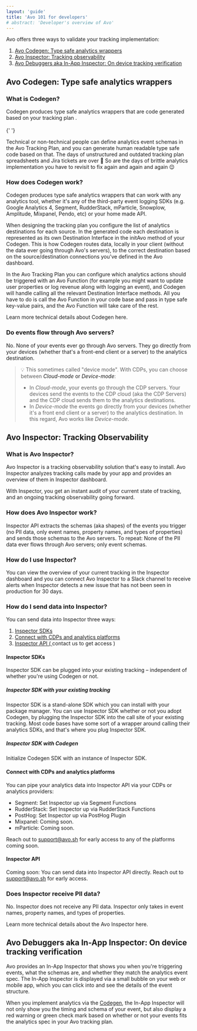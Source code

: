 ```yaml
---
layout: 'guide'
title: 'Avo 101 for developers'
# abstract: 'Developer's overview of Avo'
---
```



Avo offers three ways to validate your tracking implementation:

1.  <a href="#avo-codegen-type-safe-analytics-wrappers">
      Avo Codegen: Type safe analytics wrappers
    </a>
2.  <a href="#avo-inspector-tracking-observability">
      Avo Inspector: Tracking observability
    </a>
3.  <a href="#avo-debuggers-aka-in-app-inspector-on-device-tracking-verification">
      Avo Debuggers aka In-App Inspector: On device tracking verification
    </a>

## Avo Codegen: Type safe analytics wrappers

### What is Codegen?

<Link passHref href="/implementation/avo-codegen-overview">
  <a>Codegen</a>
</Link> produces type safe analytics wrappers that are code generated based on your <Link
  passHref
  href="/workspace"
>
  <a>tracking plan</a>
</Link>
. <br /> <br />{' '}

Technical or non-technical people can define analytics event schemas in the <Link passHref href="/workspace"><a>Avo Tracking Plan</a></Link>,
and you can generate human readable type safe code based on that. The days of unstructured
and outdated tracking plan spreadsheets and Jira tickets are over 🥳 So are the days of brittle
analytics implementation you have to revisit to fix again and again and again 😌

### How does Codegen work?

Codegen produces type safe analytics wrappers that can work with any analytics tool, whether it's any of the third-party event logging SDKs (e.g.
Google Analytics 4, Segment, RudderStack, mParticle, Snowplow, Amplitude, Mixpanel, Pendo,
etc) or your home made API.

When designing the tracking plan you configure the list of analytics destinations for each source. In the generated code each destination is
represented as its own Destination Interface in the initAvo method of your Codegen. This is how Codegen routes data,
locally in your client (without the data ever going through Avo's servers), to the correct destination based on the source/destination connections
you've defined in the Avo dashboard.

In the <Link passHref href="/workspace"><a>Avo Tracking Plan</a></Link> you can configure which analytics <Link passHref href="/workspace/tracking-plan/events#a-nameactionsa-actions"><a>actions</a></Link>
should be triggered with an Avo Function (for example you might want to update user properties or log revenue along with logging an event), and Codegen
will handle calling all the relevant Destination Interface methods. All you have to do is call the Avo Function in your
code base and pass in type safe key-value pairs, and the Avo Function will take care of the rest.

Learn more technical details about <Link passHref href="/implementation/avo-codegen-tech-deep-dive"><a>Codegen here</a></Link>.

### Do events flow through Avo servers?

No. None of your events ever go through Avo servers. They go directly from your devices (whether that's
a front-end client or a server) to the analytics destination.

> 💡 This sometimes called "device mode". With CDPs, you can choose between <Link passHref href="https://segment.com/docs/guides/intro-impl/#connection-modes"><a>_Cloud-mode_ or _Device-mode_</a></Link>:
>
> - In _Cloud-mode_, your events go through the CDP servers. Your devices send the events to the CDP cloud (aka the CDP Servers) and the CDP cloud sends them to the analytics destinations.
> - In _Device-mode_ the events go directly from your devices (whether it's a front end client or a server) to the analytics destination.
>   In this regard, Avo works like _Device-mode_.

## Avo Inspector: Tracking Observability

### What is Avo Inspector?

Avo Inspector is a tracking observability solution that's easy to install. Avo Inspector analyzes tracking calls made by your app and provides an overview of them in Inspector dashboard.

With Inspector, you get an instant audit of your current state of tracking, and an ongoing tracking observability going forward.

### How does Avo Inspector work?

Inspector API extracts the schemas (aka shapes) of the events you trigger (no PII data,
only event names, property names, and types of properties) and sends those schemas to
the Avo servers. To repeat: None of the PII data ever flows through Avo servers; only event schemas.

### How do I use Inspector?

You can view the overview of your current tracking in the <Link passHref href="/workspace/inspector"><a>Inspector dashboard</a></Link> and you can connect Avo Inspector to a Slack channel to receive alerts when Inspector detects
a new issue that has not been seen in production for 30 days.

### How do I send data into Inspector?

You can send data into Inspector three ways:

1.  <a href="#inspector-sdks">Inspector SDKs</a>
2.  <a href="#connect-with-cdps-and-analytics-platforms">
      Connect with CDPs and analytics platforms
    </a>
3.  <a href="#inspector-api">
      Inspector API (
      <Link passHref href="/help/troubleshooting">
        <a>contact us to get access</a>
      </Link>
      )
    </a>

#### Inspector SDKs

Inspector SDK can be plugged into your existing tracking – independent of whether
you're using Codegen or not.

##### Inspector SDK with your existing tracking

Inspector SDK is a stand-alone SDK which you can install with your package manager.
You can use Inspector SDK whether or not you adopt Codegen, by plugging the
Inspector SDK into the call site of your existing tracking. Most code bases
have some sort of a wrapper around calling their analytics SDKs, and that's where you
plug Inspector SDK.

##### Inspector SDK with Codegen

Initialize Codegen SDK with an instance of Inspector SDK.

#### Connect with CDPs and analytics platforms

You can pipe your analytics data into Inspector API via your CDPs or analytics providers:

- Segment: <Link passHref href="/workspace/connect-inspector-to-segment"><a>Set Inspector up via Segment Functions</a></Link>
- RudderStack: <Link passHref href="/workspace/connect-inspector-to-rudderstack"><a>Set Inspector up via RudderStack Functions</a></Link>
- PostHog: <Link passHref href="/workspace/connect-inspector-to-posthog"><a>Set Inspector up via PostHog Plugin</a></Link>
- Mixpanel: Coming soon.
- mParticle: Coming soon.

Reach out to support@avo.sh for early access to any of the platforms coming soon.

#### Inspector API

Coming soon: You can send data into Inspector API directly. Reach out to support@avo.sh for early access.

### Does Inspector receive PII data?

No. Inspector does not receive any PII data. Inspector only takes in event names,
property names, and types of properties.

Learn more technical details about the <Link passHref href="/implementation/avo-inspector-overview"><a>Avo Inspector here</a></Link>.

## Avo Debuggers aka In-App Inspector: On device tracking verification

Avo provides an <Link passHref href="/implementation/start-using-visual-debugger"><a>In-App Inspector</a></Link> that shows you when you're triggering events, what the schemas are,
and whether they match the analytics event spec. The In-App Inspector is displayed via a small bubble
on your web or mobile app, which you can click into and see the details of the event structure.

When you implement analytics via the <a href="#avo-codegen-type-safe-analytics-wrappers">Codegen</a>, the In-App Inspector will not only show you
the timing and schema of your event, but also display a red warning or green check mark based on
whether or not your events fits the analytics spec in your Avo tracking plan.

